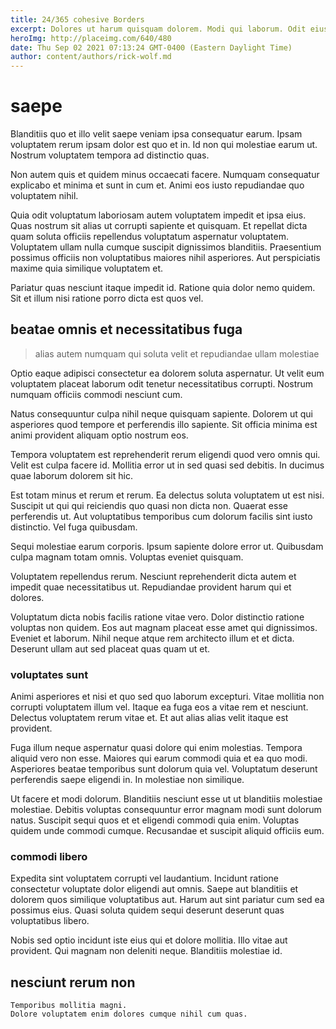 ```yaml
---
title: 24/365 cohesive Borders
excerpt: Dolores ut harum quisquam dolorem. Modi qui laborum. Odit eius nobis autem minus.
heroImg: http://placeimg.com/640/480
date: Thu Sep 02 2021 07:13:24 GMT-0400 (Eastern Daylight Time)
author: content/authors/rick-wolf.md
---
```

# saepe

Blanditiis quo et illo velit saepe veniam ipsa consequatur earum. Ipsam voluptatem rerum ipsam dolor est quo et in. Id non qui molestiae earum ut. Nostrum voluptatem tempora ad distinctio quas.
  
Non autem quis et quidem minus occaecati facere. Numquam consequatur explicabo et minima et sunt in cum et. Animi eos iusto repudiandae quo voluptatem nihil.
  
Quia odit voluptatum laboriosam autem voluptatem impedit et ipsa eius. Quas nostrum sit alias ut corrupti sapiente et quisquam. Et repellat dicta quam soluta officiis repellendus voluptatum aspernatur voluptatem. Voluptatem ullam nulla cumque suscipit dignissimos blanditiis. Praesentium possimus officiis non voluptatibus maiores nihil asperiores. Aut perspiciatis maxime quia similique voluptatem et.
  
Pariatur quas nesciunt itaque impedit id. Ratione quia dolor nemo quidem. Sit et illum nisi ratione porro dicta est quos vel.

## beatae omnis et necessitatibus fuga

> alias autem numquam qui soluta velit et repudiandae ullam molestiae

Optio eaque adipisci consectetur ea dolorem soluta aspernatur. Ut velit eum voluptatem placeat laborum odit tenetur necessitatibus corrupti. Nostrum numquam officiis commodi nesciunt cum.
  
Natus consequuntur culpa nihil neque quisquam sapiente. Dolorem ut qui asperiores quod tempore et perferendis illo sapiente. Sit officia minima est animi provident aliquam optio nostrum eos.
  
Tempora voluptatem est reprehenderit rerum eligendi quod vero omnis qui. Velit est culpa facere id. Mollitia error ut in sed quasi sed debitis. In ducimus quae laborum dolorem sit hic.
  
Est totam minus et rerum et rerum. Ea delectus soluta voluptatem ut est nisi. Suscipit ut qui qui reiciendis quo quasi non dicta non. Quaerat esse perferendis ut. Aut voluptatibus temporibus cum dolorum facilis sint iusto distinctio. Vel fuga quibusdam.
  
Sequi molestiae earum corporis. Ipsum sapiente dolore error ut. Quibusdam culpa magnam totam omnis. Voluptas eveniet quisquam.
  
Voluptatem repellendus rerum. Nesciunt reprehenderit dicta autem et impedit quae necessitatibus ut. Repudiandae provident harum qui et dolores.
  
Voluptatum dicta nobis facilis ratione vitae vero. Dolor distinctio ratione voluptas non quidem. Eos aut magnam placeat esse amet qui dignissimos. Eveniet et laborum. Nihil neque atque rem architecto illum et et dicta. Deserunt ullam aut sed placeat quas quam ut et.

### voluptates sunt

Animi asperiores et nisi et quo sed quo laborum excepturi. Vitae mollitia non corrupti voluptatem illum vel. Itaque ea fuga eos a vitae rem et nesciunt. Delectus voluptatem rerum vitae et. Et aut alias alias velit itaque est provident.
  
Fuga illum neque aspernatur quasi dolore qui enim molestias. Tempora aliquid vero non esse. Maiores qui earum commodi quia et ea quo modi. Asperiores beatae temporibus sunt dolorum quia vel. Voluptatum deserunt perferendis saepe eligendi in. In molestiae non similique.
  
Ut facere et modi dolorum. Blanditiis nesciunt esse ut ut blanditiis molestiae molestiae. Debitis voluptas consequuntur error magnam modi sunt dolorum natus. Suscipit sequi quos et et eligendi commodi quia enim. Voluptas quidem unde commodi cumque. Recusandae et suscipit aliquid officiis eum.

### commodi libero

Expedita sint voluptatem corrupti vel laudantium. Incidunt ratione consectetur voluptate dolor eligendi aut omnis. Saepe aut blanditiis et dolorem quos similique voluptatibus aut. Harum aut sint pariatur cum sed ea possimus eius. Quasi soluta quidem sequi deserunt deserunt quas voluptatibus libero.
  
Nobis sed optio incidunt iste eius qui et dolore mollitia. Illo vitae aut provident. Qui magnam non deleniti neque. Blanditiis molestiae id.

## nesciunt rerum non

```text
Temporibus mollitia magni.
Dolore voluptatem enim dolores cumque nihil cum quas.
```

